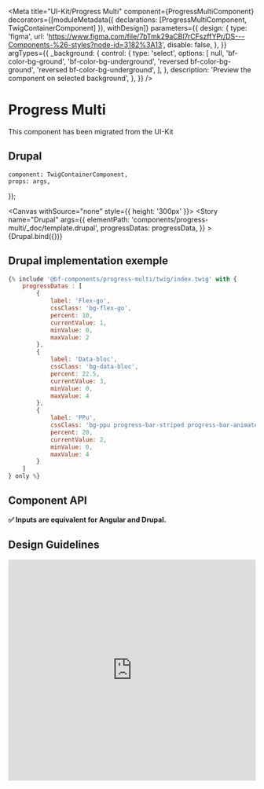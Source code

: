 
<Meta
    title="UI-Kit/Progress Multi"
    component={ProgressMultiComponent}
    decorators={[moduleMetadata({ declarations: [ProgressMultiComponent, TwigContainerComponent] }), withDesign]}
    parameters={{
        design: {
            type: 'figma',
            url: 'https://www.figma.com/file/7bTmk29aCBl7rCFszffYPr/DS---Components-%26-styles?node-id=3182%3A13',
            disable: false,
        },
    }}
    argTypes={{
        _background: {
            control: {
                type: 'select',
                options: [
                    null,
                    'bf-color-bg-ground',
                    'bf-color-bg-underground',
                    'reversed bf-color-bg-ground',
                    'reversed bf-color-bg-underground',
                ],
            },
            description: 'Preview the component on selected background',
        },
    }}
/>

# Progress Multi

This component has been migrated from the UI-Kit

## Drupal

    component: TwigContainerComponent,
    props: args,
});

<Canvas withSource="none" style={{ height: '300px' }}>
    <Story
        name="Drupal"
        args={{
            elementPath: 'components/progress-multi/_doc/template.drupal',
            progressDatas: progressData,
        }}
    >
        {Drupal.bind({})}
    </Story>
</Canvas>

## Drupal implementation exemple

```jsx
{% include '@bf-components/progress-multi/twig/index.twig' with {
    progressDatas : [
        {
            label: 'Flex-go',
            cssClass: 'bg-flex-go',
            percent: 10,
            currentValue: 1,
            minValue: 0,
            maxValue: 2
        },
        {
            label: 'Data-bloc',
            cssClass: 'bg-data-bloc',
            percent: 22.5,
            currentValue: 3,
            minValue: 0,
            maxValue: 4
        },
        {
            label: 'PPu',
            cssClass: 'bg-ppu progress-bar-striped progress-bar-animated',
            percent: 20,
            currentValue: 2,
            minValue: 0,
            maxValue: 4
        }
    ]
} only %}
```

## Component API

**✅ Inputs are equivalent for Angular and Drupal.**

<ArgsTable of={ProgressMultiComponent} />

## Design Guidelines

<iframe
    width="100%"
    height="450"
    src="https://www.figma.com/embed?embed_host=share&url=https%3A%2F%2Fwww.figma.com%2Ffile%2F7bTmk29aCBl7rCFszffYPr%2FDS---Components-%2526-styles%3Fnode-id%3D3182%253A13"
    frameBorder="0"
    allowFullScreen
></iframe>
